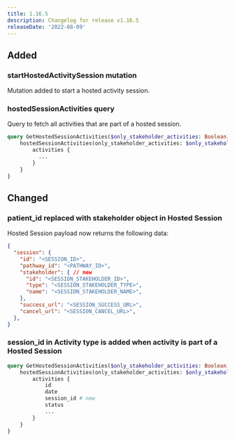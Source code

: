 ```yaml
---
title: 1.16.5
description: Changelog for release v1.16.5
releaseDate: '2022-08-09'
---
```


## Added

### startHostedActivitySession mutation

Mutation added to start a hosted activity session.

### hostedSessionActivities query 

Query to fetch all activities that are part of a hosted session.

```graphql
query GetHostedSessionActivities($only_stakeholder_activities: Boolean) {
    hostedSessionActivities(only_stakeholder_activities: $only_stakeholder_activities) {
        activities {
          ...
        }
    }
}

```

## Changed

### patient_id replaced with stakeholder object in Hosted Session

Hosted Session payload now returns the following data:

```json
{
  "session": {
    "id": "<SESSION_ID>",
    "pathway_id": "<PATHWAY_ID>",
    "stakeholder": { // new
      "id": "<SESSION_STAKEHOLDER_ID>",
      "type": "<SESSION_STAKEHOLDER_TYPE>",
      "name": "<SESSION_STAKEHOLDER_NAME>",
    },
    "success_url": "<SESSION_SUCCESS_URL>",
    "cancel_url": "<SESSION_CANCEL_URL>",
  },
}
```

### session_id in Activity type is added when activity is part of a Hosted Session 

```graphql
query GetHostedSessionActivities($only_stakeholder_activities: Boolean) {
    hostedSessionActivities(only_stakeholder_activities: $only_stakeholder_activities) {
        activities {
            id
            date
            session_id # new
            status
            ...
        }
    }
}

```

